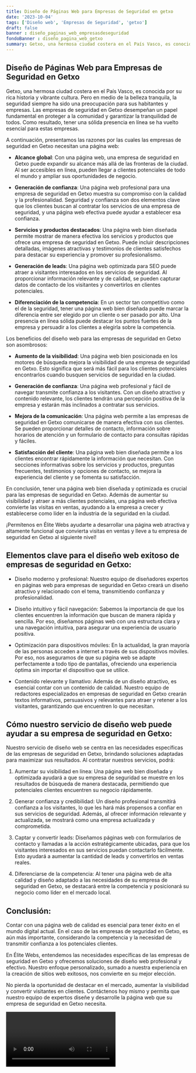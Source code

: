 ```yaml
---
title: Diseño de Páginas Web para Empresas de Seguridad en getxo
date: '2023-10-04'
tags: ['Diseño web', 'Empresas de Seguridad', 'getxo']
draft: false
banner : diseño_paginas_web_empresasdeseguridad
fondoBanner : diseño_pagina_web_getxo
summary: Getxo, una hermosa ciudad costera en el País Vasco, es conocida por su rica historia y vibrante cultura. Pero en medio de la belleza tranquila, la seguridad siempre ha sido una preocupación para sus habitantes y empresas. Las empresas de seguridad en Getxo desempeñan un papel fundamental en proteger a la comunidad y garantizar la tranquilidad de todos. Como resultado, tener una sólida presencia en línea se ha vuelto esencial para estas empresas.
---
```


## Diseño de Páginas Web para Empresas de Seguridad en Getxo

Getxo, una hermosa ciudad costera en el País Vasco, es conocida por su rica historia y vibrante cultura. Pero en medio de la belleza tranquila, la seguridad siempre ha sido una preocupación para sus habitantes y empresas. Las empresas de seguridad en Getxo desempeñan un papel fundamental en proteger a la comunidad y garantizar la tranquilidad de todos. Como resultado, tener una sólida presencia en línea se ha vuelto esencial para estas empresas.

A continuación, presentamos las razones por las cuales las empresas de seguridad en Getxo necesitan una página web:

- **Alcance global**: Con una página web, una empresa de seguridad en Getxo puede expandir su alcance más allá de las fronteras de la ciudad. Al ser accesibles en línea, pueden llegar a clientes potenciales de todo el mundo y ampliar sus oportunidades de negocio.

- **Generación de confianza**: Una página web profesional para una empresa de seguridad en Getxo muestra su compromiso con la calidad y la profesionalidad. Seguridad y confianza son dos elementos clave que los clientes buscan al contratar los servicios de una empresa de seguridad, y una página web efectiva puede ayudar a establecer esa confianza.

- **Servicios y productos destacados**: Una página web bien diseñada permite mostrar de manera efectiva los servicios y productos que ofrece una empresa de seguridad en Getxo. Puede incluir descripciones detalladas, imágenes atractivas y testimonios de clientes satisfechos para destacar su experiencia y promover su profesionalismo.

- **Generación de leads**: Una página web optimizada para SEO puede atraer a visitantes interesados en los servicios de seguridad. Al proporcionar información relevante y de calidad, se pueden capturar datos de contacto de los visitantes y convertirlos en clientes potenciales.

- **Diferenciación de la competencia**: En un sector tan competitivo como el de la seguridad, tener una página web bien diseñada puede marcar la diferencia entre ser elegido por un cliente o ser pasado por alto. Una presencia en línea sólida puede destacar los puntos fuertes de la empresa y persuadir a los clientes a elegirla sobre la competencia.

Los beneficios del diseño web para las empresas de seguridad en Getxo son asombrosos:

- **Aumento de la visibilidad**: Una página web bien posicionada en los motores de búsqueda mejora la visibilidad de una empresa de seguridad en Getxo. Esto significa que será más fácil para los clientes potenciales encontrarlos cuando busquen servicios de seguridad en la ciudad.

- **Generación de confianza**: Una página web profesional y fácil de navegar transmite confianza a los visitantes. Con un diseño atractivo y contenido relevante, los clientes tendrán una percepción positiva de la empresa y estarán más inclinados a contratar sus servicios.

- **Mejora de la comunicación**: Una página web permite a las empresas de seguridad en Getxo comunicarse de manera efectiva con sus clientes. Se pueden proporcionar detalles de contacto, información sobre horarios de atención y un formulario de contacto para consultas rápidas y fáciles.

- **Satisfacción del cliente**: Una página web bien diseñada permite a los clientes encontrar rápidamente la información que necesitan. Con secciones informativas sobre los servicios y productos, preguntas frecuentes, testimonios y opciones de contacto, se mejora la experiencia del cliente y se fomenta su satisfacción.

En conclusión, tener una página web bien diseñada y optimizada es crucial para las empresas de seguridad en Getxo. Además de aumentar su visibilidad y atraer a más clientes potenciales, una página web efectiva convierte las visitas en ventas, ayudando a la empresa a crecer y establecerse como líder en la industria de la seguridad en la ciudad.

¡Permítenos en Élite Webs ayudarte a desarrollar una página web atractiva y altamente funcional que convierta visitas en ventas y lleve a tu empresa de seguridad en Getxo al siguiente nivel!

<GifSeo />

<Cta />

## Elementos clave para el diseño web exitoso de empresas de seguridad en Getxo:

- Diseño moderno y profesional: Nuestro equipo de diseñadores expertos en páginas web para empresas de seguridad en Getxo creará un diseño atractivo y relacionado con el tema, transmitiendo confianza y profesionalidad.

- Diseño intuitivo y fácil navegación: Sabemos la importancia de que los clientes encuentren la información que buscan de manera rápida y sencilla. Por eso, diseñamos páginas web con una estructura clara y una navegación intuitiva, para asegurar una experiencia de usuario positiva.

- Optimización para dispositivos móviles: En la actualidad, la gran mayoría de las personas acceden a internet a través de sus dispositivos móviles. Por eso, nos aseguramos de que su página web se adapte perfectamente a todo tipo de pantallas, ofreciendo una experiencia óptima sin importar el dispositivo que se utilice.

- Contenido relevante y llamativo: Además de un diseño atractivo, es esencial contar con un contenido de calidad. Nuestro equipo de redactores especializados en empresas de seguridad en Getxo crearán textos informativos, persuasivos y relevantes para atraer y retener a los visitantes, garantizando que encuentren lo que necesitan.

## Cómo nuestro servicio de diseño web puede ayudar a su empresa de seguridad en Getxo:

Nuestro servicio de diseño web se centra en las necesidades específicas de las empresas de seguridad en Getxo, brindando soluciones adaptadas para maximizar sus resultados. Al contratar nuestros servicios, podrá:

1. Aumentar su visibilidad en línea: Una página web bien diseñada y optimizada ayudará a que su empresa de seguridad se muestre en los resultados de búsqueda de manera destacada, permitiendo que potenciales clientes encuentren su negocio rápidamente.

2. Generar confianza y credibilidad: Un diseño profesional transmitirá confianza a los visitantes, lo que les hará más propensos a confiar en sus servicios de seguridad. Además, al ofrecer información relevante y actualizada, se mostrará como una empresa actualizada y comprometida.

3. Captar y convertir leads: Diseñamos páginas web con formularios de contacto y llamadas a la acción estratégicamente ubicadas, para que los visitantes interesados en sus servicios puedan contactarlo fácilmente. Esto ayudará a aumentar la cantidad de leads y convertirlos en ventas reales.

4. Diferenciarse de la competencia: Al tener una página web de alta calidad y diseño adaptado a las necesidades de su empresa de seguridad en Getxo, se destacará entre la competencia y posicionará su negocio como líder en el mercado local.

## Conclusión:

Contar con una página web de calidad es esencial para tener éxito en el mundo digital actual. En el caso de las empresas de seguridad en Getxo, es aún más importante, considerando la competencia y la necesidad de transmitir confianza a los potenciales clientes.

En Élite Webs, entendemos las necesidades específicas de las empresas de seguridad en Getxo y ofrecemos soluciones de diseño web profesional y efectivo. Nuestro enfoque personalizado, sumado a nuestra experiencia en la creación de sitios web exitosos, nos convierte en su mejor elección.

No pierda la oportunidad de destacar en el mercado, aumentar la visibilidad y convertir visitantes en clientes. Contáctenos hoy mismo y permita que nuestro equipo de expertos diseñe y desarrolle la página web que su empresa de seguridad en Getxo necesita.

<Video />

<CtaBot job='Empresas de Seguridad' city='getxo'/>

<Gmaps query='getxo+españa+maps' />